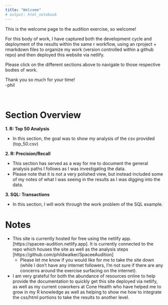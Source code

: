 ```yaml
---
title: "Welcome"
# output: html_notebook
---
```


This is the welcome page to the audition exercise, so welcome!

For this body of work, I have captured both the development cycle and deployment of the results within the same r workflow, using an rproject + rmarkdown files to organize my work (version controlled within a github repo) and then deployed this website via netlify.

Please click on the different sections above to navigate to those respective bodies of work. 

Thank you so much for your time!  
-phil

<br>

# Section Overview  

__1. R: Top 50 Analysis__

* In this section, the goal was to show my analysis of the csv provided (top_50.csv)

__2. R: Precision/Recall__    

* This section has served as a way for me to document the general analysis paths I follows as I was investigating the data.   
* Please note that it is not a very polished view, but instead included some of my notes of what I was seeing in the results as I was digging into the data.  

__3. SQL: Transactions__  

* In this section, I will work through the work problem of the SQL example. 


# Notes

* This site is currently hosted for free using the netlify app. [https://spacee-audition.netlify.app]. It is currently connected to the repo which houses the site as well as the analysis steps [https://github.com/phildwalker/SpaceeAudition]
    * Please let me know if you would like for me to take the site down (while I don't have any internet followers, I'm not sure if there are any concerns around the exercise surfacing on the internet).

* I am very grateful for both the abundance of resources online to help provide the documentation to quickly get this site deployed via netlify, as well as my current coworkers at Cone Health who have helped me to grow in my R knowledge as well as helping to show me how to integrate the css/html portions to take the results to another level.

